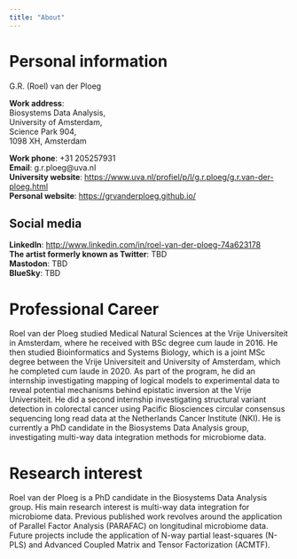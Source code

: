 ```yaml
---
title: "About"
---
```


# Personal information

G.R. (Roel) van der Ploeg

**Work address**:  
Biosystems Data Analysis,  
University of Amsterdam,   
Science Park 904,  
1098 XH, Amsterdam  

**Work phone**: +31 205257931  
**Email**: g.r.ploeg@uva.nl  
**University website**: <https://www.uva.nl/profiel/p/l/g.r.ploeg/g.r.van-der-ploeg.html>   
**Personal website**: <https://grvanderploeg.github.io/>  
  
## Social media
**LinkedIn**: <http://www.linkedin.com/in/roel-van-der-ploeg-74a623178>  
**The artist formerly known as Twitter**: TBD  
**Mastodon**: TBD  
**BlueSky**: TBD  

# Professional Career

Roel van der Ploeg studied Medical Natural Sciences at the Vrije Universiteit in Amsterdam, where he received with BSc degree cum laude in 2016. He then studied Bioinformatics and Systems Biology, which is a joint MSc degree between the Vrije Universiteit and University of Amsterdam, which he completed cum laude in 2020. As part of the program, he did an internship investigating mapping of logical models to experimental data to reveal potential mechanisms behind epistatic inversion at the Vrije Universiteit. He did a second internship investigating structural variant detection in colorectal cancer using Pacific Biosciences circular consensus sequencing long read data at the Netherlands Cancer Institute (NKI). He is currently a PhD candidate in the Biosystems Data Analysis group, investigating multi-way data integration methods for microbiome data. 

# Research interest

Roel van der Ploeg is a PhD candidate in the Biosystems Data Analysis group. His main research interest is multi-way data integration for microbiome data. Previous published work revolves around the application of Parallel Factor Analysis (PARAFAC) on longitudinal microbiome data. Future projects include the application of N-way partial least-squares (N-PLS) and Advanced Coupled Matrix and Tensor Factorization (ACMTF). 
